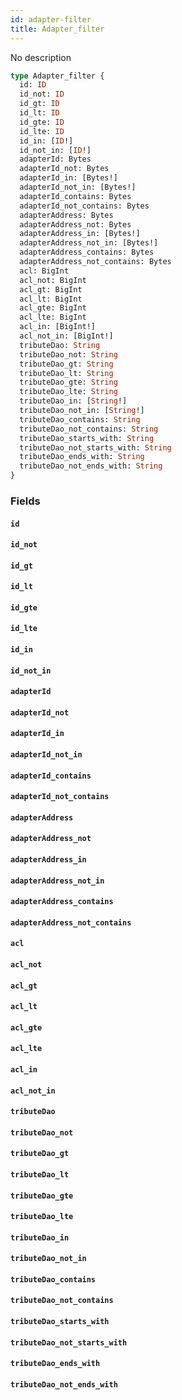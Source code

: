 ```yaml
---
id: adapter-filter
title: Adapter_filter
---
```


No description

```graphql
type Adapter_filter {
  id: ID
  id_not: ID
  id_gt: ID
  id_lt: ID
  id_gte: ID
  id_lte: ID
  id_in: [ID!]
  id_not_in: [ID!]
  adapterId: Bytes
  adapterId_not: Bytes
  adapterId_in: [Bytes!]
  adapterId_not_in: [Bytes!]
  adapterId_contains: Bytes
  adapterId_not_contains: Bytes
  adapterAddress: Bytes
  adapterAddress_not: Bytes
  adapterAddress_in: [Bytes!]
  adapterAddress_not_in: [Bytes!]
  adapterAddress_contains: Bytes
  adapterAddress_not_contains: Bytes
  acl: BigInt
  acl_not: BigInt
  acl_gt: BigInt
  acl_lt: BigInt
  acl_gte: BigInt
  acl_lte: BigInt
  acl_in: [BigInt!]
  acl_not_in: [BigInt!]
  tributeDao: String
  tributeDao_not: String
  tributeDao_gt: String
  tributeDao_lt: String
  tributeDao_gte: String
  tributeDao_lte: String
  tributeDao_in: [String!]
  tributeDao_not_in: [String!]
  tributeDao_contains: String
  tributeDao_not_contains: String
  tributeDao_starts_with: String
  tributeDao_not_starts_with: String
  tributeDao_ends_with: String
  tributeDao_not_ends_with: String
}
```

### Fields

#### `id` 

#### `id_not` 

#### `id_gt` 

#### `id_lt` 

#### `id_gte` 

#### `id_lte` 

#### `id_in` 

#### `id_not_in` 

#### `adapterId` 

#### `adapterId_not` 

#### `adapterId_in` 

#### `adapterId_not_in` 

#### `adapterId_contains` 

#### `adapterId_not_contains` 

#### `adapterAddress` 

#### `adapterAddress_not` 

#### `adapterAddress_in` 

#### `adapterAddress_not_in` 

#### `adapterAddress_contains` 

#### `adapterAddress_not_contains` 

#### `acl` 

#### `acl_not` 

#### `acl_gt` 

#### `acl_lt` 

#### `acl_gte` 

#### `acl_lte` 

#### `acl_in` 

#### `acl_not_in` 

#### `tributeDao` 

#### `tributeDao_not` 

#### `tributeDao_gt` 

#### `tributeDao_lt` 

#### `tributeDao_gte` 

#### `tributeDao_lte` 

#### `tributeDao_in` 

#### `tributeDao_not_in` 

#### `tributeDao_contains` 

#### `tributeDao_not_contains` 

#### `tributeDao_starts_with` 

#### `tributeDao_not_starts_with` 

#### `tributeDao_ends_with` 

#### `tributeDao_not_ends_with` 
